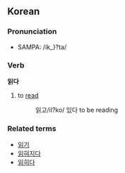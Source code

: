 ==Korean==
===Pronunciation===
*SAMPA: /ik_}?ta/

===Verb===
'''읽다'''

# to [[read]]
#: 읽고/il?ko/ 있다 to be reading

===Related terms===
*[[읽기]]
*[[읽혀지다]]
*[[읽히다]]